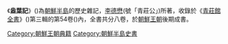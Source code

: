 {{Unreferenced|time=2020-03-08T11:03:32+00:00}}
《'''盎葉記'''》({{lang-ko|앙엽기}})為[[朝鮮半島|朝鮮半島]]的歷史雜記，[[李德懋|李德懋]](號「青莊公」)所著，收錄於《[[青莊館全書|青莊館全書]]》({{lang|ko|청장관전서}})第三輯的第54卷({{lang|ko|제54권}})內，全書共分八卷，於[[朝鮮王朝|朝鮮王朝]]後期成書。
{{Historical-book-stub}}

[[Category:朝鮮王朝典籍|Category:朝鮮王朝典籍]]
[[Category:朝鮮半島史書|Category:朝鮮半島史書]]